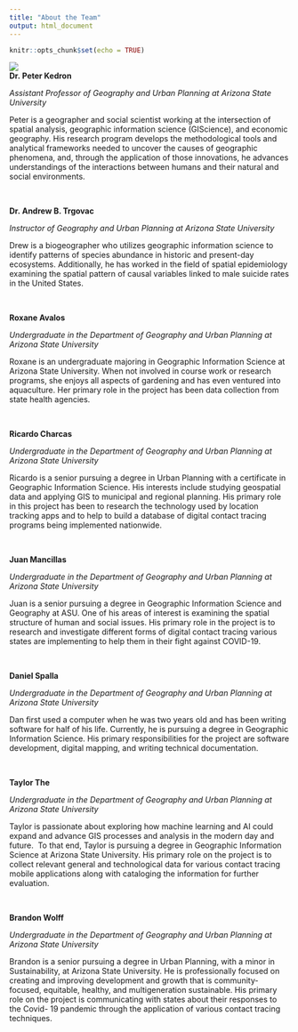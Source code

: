 ```yaml
---
title: "About the Team"
output: html_document
---
```


```r
knitr::opts_chunk$set(echo = TRUE)
```

![](/kedron_bio_pic_150px.png)  
**Dr. Peter Kedron**

*Assistant Professor of Geography and Urban Planning at Arizona State University*

Peter is a geographer and social scientist working at the intersection of spatial analysis,
geographic information science (GIScience), and economic geography. His research program
develops the methodological tools and analytical frameworks needed to uncover the causes of
geographic phenomena, and, through the application of those innovations, he advances
understandings of the interactions between humans and their natural and social environments.

<br/>

**Dr. Andrew B. Trgovac**

*Instructor of Geography and Urban Planning at Arizona State University*

Drew is a biogeographer who utilizes geographic information science to identify patterns of
species abundance in historic and present-day ecosystems. Additionally, he has worked in the
field of spatial epidemiology examining the spatial pattern of causal variables linked to male
suicide rates in the United States.

<br/>

**Roxane Avalos**

*Undergraduate in the Department of Geography and Urban Planning at Arizona State
University*

Roxane is an undergraduate majoring in Geographic Information Science at Arizona State
University. When not involved in course work or research programs, she enjoys all aspects of
gardening and has even ventured into aquaculture. Her primary role in the project has been data
collection from state health agencies.

<br/>

**Ricardo Charcas**

*Undergraduate in the Department of Geography and Urban Planning at Arizona State
University*

Ricardo is a senior pursuing a degree in Urban Planning with a certificate in Geographic
Information Science. His interests include studying geospatial data and applying GIS to
municipal and regional planning. His primary role in this project has been to research the
technology used by location tracking apps and to help to build a database of digital contact
tracing programs being implemented nationwide.

<br/>

**Juan Mancillas**

*Undergraduate in the Department of Geography and Urban Planning at Arizona State
University*

Juan is a senior pursuing a degree in Geographic Information Science and Geography at ASU.
One of his areas of interest is examining the spatial structure of human and social issues. His
primary role in the project is to research and investigate different forms of digital contact tracing
various states are implementing to help them in their fight against COVID-19.

<br/>

**Daniel Spalla**

*Undergraduate in the Department of Geography and Urban Planning at Arizona State
University*

Dan first used a computer when he was two years old and has been writing software for half of
his life. Currently, he is pursuing a degree in Geographic Information Science. His primary
responsibilities for the project are software development, digital mapping, and writing technical
documentation.

<br/>

**Taylor The**

*Undergraduate in the Department of Geography and Urban Planning at Arizona State
University*

Taylor is passionate about exploring how machine learning and AI could expand and advance
GIS processes and analysis in the modern day and future.  To that end, Taylor is pursuing a
degree in Geographic Information Science at Arizona State University. His primary role on the
project is to collect relevant general and technological data for various contact tracing mobile
applications along with cataloging the information for further evaluation.

<br/>

**Brandon Wolff**

*Undergraduate in the Department of Geography and Urban Planning at Arizona State
University*

Brandon is a senior pursuing a degree in Urban Planning, with a minor in Sustainability, at
Arizona State University. He is professionally focused on creating and improving development
and growth that is community-focused, equitable, healthy, and multigeneration sustainable.
His primary role on the project is communicating with states about their responses to the Covid-
19 pandemic through the application of various contact tracing techniques.

